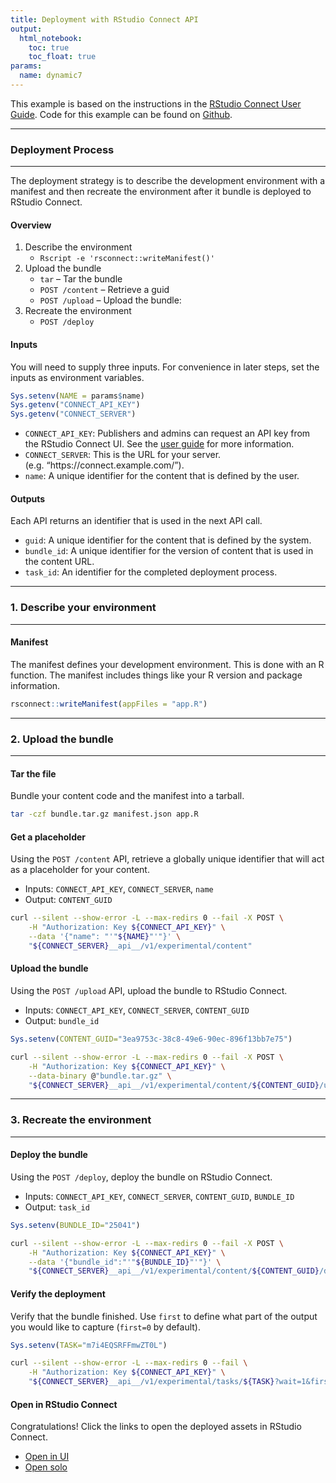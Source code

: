 ```yaml
---
title: Deployment with RStudio Connect API
output: 
  html_notebook:
    toc: true
    toc_float: true
params:
  name: dynamic7
---
```


This example is based on the instructions in the [RStudio Connect User Guide](https://docs.rstudio.com/connect/user/cookbook.html#cookbook-deploying). Code for this example can be found on [Github](https://github.com/nwstephens/connect-api).

***

### Deployment Process

***

The deployment strategy is to describe the development environment with a manifest and then recreate the environment after it bundle is deployed to RStudio Connect.


#### Overview

1. Describe the environment
    * `Rscript -e 'rsconnect::writeManifest()'`
2. Upload the bundle
    * `tar` -- Tar the bundle
    * `POST /content` -- Retrieve a guid
    * `POST /upload` -- Upload the bundle: 
3. Recreate the environment
    * `POST /deploy`

#### Inputs

You will need to supply three inputs. For convenience in later steps, set the inputs as environment variables.

```r
Sys.setenv(NAME = params$name)
Sys.getenv("CONNECT_API_KEY")
Sys.getenv("CONNECT_SERVER")
```

* `CONNECT_API_KEY`: Publishers and admins can request an API key from the RStudio Connect UI. See the [user guide](https://docs.rstudio.com/connect/user/cookbook.html#cookbook-configuring-your-scripts) for more information. 
* `CONNECT_SERVER`: This is the URL for your server. (e.g. "https://connect.example.com/").
* `name`: A unique identifier for the content that is defined by the user.

#### Outputs

Each API returns an identifier that is used in the next API call.

* `guid`: A unique identifier for the content that is defined by the system.
* `bundle_id`: A unique identifier for the version of content that is used in the content URL.
* `task_id`: An identifier for the completed deployment process.

***

### 1. Describe your environment

***

#### Manifest

The manifest defines your development environment. This is done with an R function. The manifest includes things like your R version and package information.

```r
rsconnect::writeManifest(appFiles = "app.R")
```

***

### 2. Upload the bundle

***

#### Tar the file

Bundle your content code and the manifest into a tarball.

```bash
tar -czf bundle.tar.gz manifest.json app.R
```

#### Get a placeholder

Using the `POST /content` API, retrieve a globally unique identifier that will act as a placeholder for your content.

* Inputs: `CONNECT_API_KEY`, `CONNECT_SERVER`, `name`
* Output: `CONTENT_GUID`

```bash
curl --silent --show-error -L --max-redirs 0 --fail -X POST \
    -H "Authorization: Key ${CONNECT_API_KEY}" \
    --data '{"name": "'"${NAME}"'"}' \
    "${CONNECT_SERVER}__api__/v1/experimental/content"
```

#### Upload the bundle

Using the `POST /upload` API, upload the bundle to RStudio Connect.

* Inputs: `CONNECT_API_KEY`, `CONNECT_SERVER`, `CONTENT_GUID`
* Output: `bundle_id`

```r
Sys.setenv(CONTENT_GUID="3ea9753c-38c8-49e6-90ec-896f13bb7e75")
```

```bash
curl --silent --show-error -L --max-redirs 0 --fail -X POST \
    -H "Authorization: Key ${CONNECT_API_KEY}" \
    --data-binary @"bundle.tar.gz" \
    "${CONNECT_SERVER}__api__/v1/experimental/content/${CONTENT_GUID}/upload"
```

***

### 3. Recreate the environment

***

#### Deploy the bundle

Using the `POST /deploy`, deploy the bundle on RStudio Connect.

* Inputs: `CONNECT_API_KEY`, `CONNECT_SERVER`, `CONTENT_GUID`, `BUNDLE_ID`
* Output: `task_id`

```r
Sys.setenv(BUNDLE_ID="25041")
```

```bash
curl --silent --show-error -L --max-redirs 0 --fail -X POST \
    -H "Authorization: Key ${CONNECT_API_KEY}" \
    --data '{"bundle_id":"'"${BUNDLE_ID}"'"}' \
    "${CONNECT_SERVER}__api__/v1/experimental/content/${CONTENT_GUID}/deploy"
```

#### Verify the deployment

Verify that the bundle finished. Use `first` to define what part of the output you would like to capture (`first=0` by default).

```r
Sys.setenv(TASK="m7i4EQSRFFmwZT0L")
```

```bash
curl --silent --show-error -L --max-redirs 0 --fail \
    -H "Authorization: Key ${CONNECT_API_KEY}" \
    "${CONNECT_SERVER}__api__/v1/experimental/tasks/${TASK}?wait=1&first=0"
```

#### Open in RStudio Connect

Congratulations! Click the links to open the deployed assets in RStudio Connect.

* [Open in UI](`r paste0(Sys.getenv("CONNECT_SERVER"), "connect/#/apps/", Sys.getenv("CONTENT_GUID"))`)
* [Open solo](`r paste0(Sys.getenv("CONNECT_SERVER"), "content/", Sys.getenv("CONTENT_GUID"))`)


